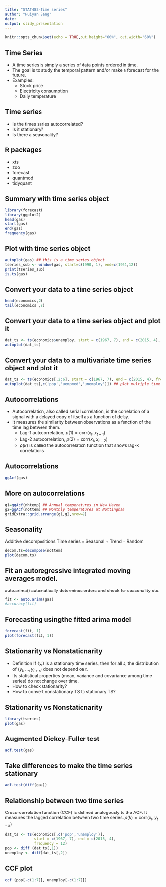 ```yaml
---
title: "STAT482-Time series"
author: "Huiyan Sang"
date: 
output: slidy_presentation
--- 
```


```r
knitr::opts_chunk$set(echo = TRUE,out.height="60%", out.width="60%")
```

## Time Series
- A time series is simply a series of data points ordered in time. 
- The goal is to study the temporal pattern and/or make a forecast for the future.
- Examples:
  + Stock price
  + Electricity consumption
  + Daily temperature 
  
## Time series

- Is the times series autocorrelated?
- Is it stationary?
- Is there a seasonality?

## R packages
- xts
- zoo
- forecast
- quantmod
- tidyquant

## Summary with time series object

\tiny
```r
library(forecast)
library(ggplot2)
head(gas)
start(gas)
end(gas)
frequency(gas)
```
## Plot with time series object
\tiny
```r
autoplot(gas) ## this is a time series object
tseries_sub <- window(gas, start=c(1990, 1), end=c(1994,12))
print(tseries_sub)
is.ts(gas)
```
\normalsize
## Convert your data to a time series object

\tiny
```r
head(economics,2)
tail(economics ,2)
```

## Convert your data to a time series object and plot it
```r
dat_ts <- ts(economics$unemploy, start = c(1967, 7), end = c(2015, 4), frequency = 12) 
autoplot(dat_ts)
```

## Convert your data to a multivariate time series object and plot it

```r
dat_ts <- ts(economics[,2:6], start = c(1967, 7), end = c(2015, 4), frequency = 12) 
autoplot(dat_ts[,c('pop','uempmed','unemploy')]) ## plot multiple time series 
```


  
## Autocorrelations
- Autocorrelation, also called serial correlation, is the correlation of a signal with a delayed copy of itself as a function of delay. 
- It measures the similarity between observations as a function of the time lag between them. 
  + Lag-1 autocorrelation, $\rho(1)=\text{corr}(x_t,x_{t-1})$
  + Lag-2 autocorrelation, $\rho(2)=\text{corr}(x_t,x_{t-2})$
  + $\rho(k)$ is called the autocorrelation function that shows lag-k correlations 

## Autocorrelations 

```r
ggAcf(gas)
```
 
## More on autocorrelations
```r
g1=ggAcf(nhtemp) ## Annual temperatures in New Haven
g2=ggAcf(nottem) ## Monthly temperatures at Nottingham
gridExtra::grid.arrange(g1,g2,nrow=2)
```

## Seasonality

Additive decompositions
Time series = Seasonal + Trend + Random 

```r
decom.ts=decompose(nottem)
plot(decom.ts)
```
 

## Fit an autoregressive integrated moving averages model. 

auto.arima() automatically determines orders and check for seasonality etc. 

```r
fit <- auto.arima(gas) 
#accuracy(fit)
```


## Forecasting usingthe fitted arima model
\tiny
```r
forecast(fit, 1) 
plot(forecast(fit, 1)) 
```
 

## Stationarity vs Nonstationarity
- Definition
If $\{y_t\}$ is a stationary time series, then for all $s$, the
distribution of $(y_t,\ldots, y_{t+s})$ does not depend on $t$. 
- Its statistical properties (mean, variance and covariance among time series) do not change over time.
- How to check stationarity?
- How to convert nonstationary TS to stationary TS?

## Stationarity vs Nonstationarity

```r
library(tseries) 
plot(gas) 
```
 
## Augmented Dickey-Fuller test
\tiny
```r
adf.test(gas)  
```
 

## Take differences to make the time series stationary
\tiny
```r
adf.test(diff(gas))
```

## Relationship between two time series
\tiny
Cross-correlation function (CCF) is defined analogously to the ACF. It measures the lagged correlation between two time series. $\rho(k)=\text{corr}(x_t,y_{t-k})$

```r
dat_ts <- ts(economics[,c('pop','unemploy')], 
             start = c(1967, 7), end = c(2015, 4), 
             frequency = 12) 
pop <- diff (dat_ts[,1])
unemploy <- diff(dat_ts[,2])
```

## CCF plot

```r
ccf (pop[-c(1:7)], unemploy[-c(1:7)])
```
